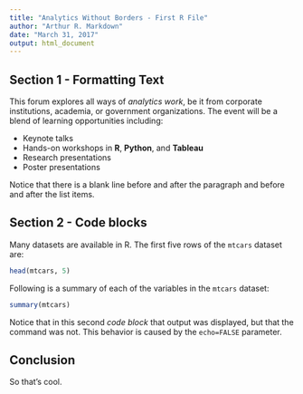 ```yaml
---
title: "Analytics Without Borders - First R File"
author: "Arthur R. Markdown"
date: "March 31, 2017"
output: html_document
---
```


## Section 1 - Formatting Text

This forum explores all ways of _analytics work_, be it from corporate institutions, academia, or government organizations. 
The event will be a blend of learning opportunities including:

- Keynote talks
- Hands-on workshops in __R__, __Python__, and __Tableau__
- Research presentations
- Poster presentations

Notice that there is a blank line before and after the paragraph and before and after the list items.

## Section 2 - Code blocks

Many datasets are available in R. 
The first five rows of the `mtcars` dataset are:
```r
head(mtcars, 5)
```

Following is a summary of each of the variables in the `mtcars` dataset:
```r
summary(mtcars)
```
Notice that in this second _code block_ that output was displayed, but that the command was not. 
This behavior is caused by the `echo=FALSE` parameter. 

## Conclusion

So that's cool. 
